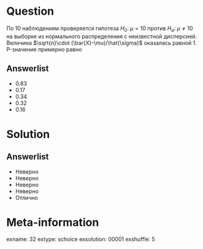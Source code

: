 Question
========
По 10 наблюдениям проверяется гипотеза $H_0: \; \mu=10$ против $H_a: \; \mu \neq 10$ на выборке из нормального распределения с неизвестной дисперсией. 
Величина $\sqrt{n}\cdot (\bar{X}-\mu)/\hat{\sigma}$ оказалась равной $1$. P-значение примерно равно
 

Answerlist
----------
*  $0.83$
*  $0.17$
*  $0.34$
*  $0.32$
*  $0.16$

Solution
========

Answerlist
----------
*  Неверно
*  Неверно
*  Неверно
*  Неверно
*  Отлично

Meta-information
================
exname: 32
extype: schoice
exsolution: 00001
exshuffle: 5
